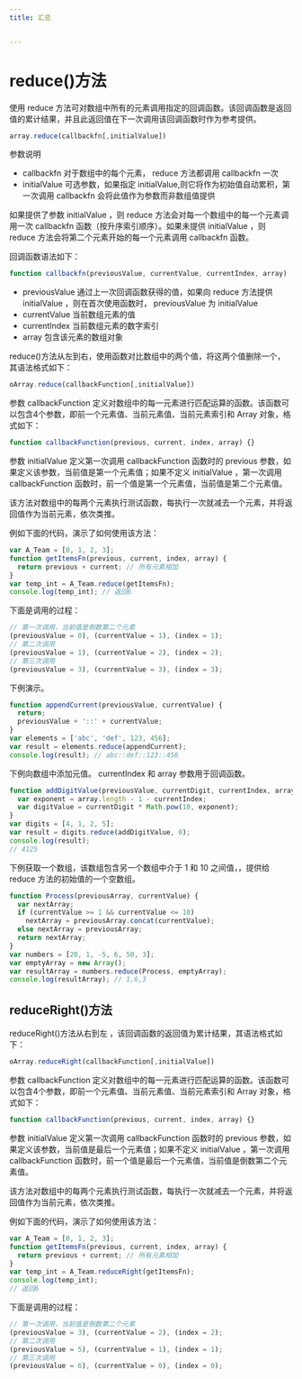 ```yaml
---
title: 汇总


---
```


# reduce()方法

使用 reduce 方法可对数组中所有的元素调用指定的回调函数。该回调函数是返回值的累计结果，并且此返回值在下一次调用该回调函数时作为参考提供。

```js
array.reduce(callbackfn[,initialValue])
```

参数说明

- callbackfn 对于数组中的每个元素， reduce 方法都调用 callbackfn 一次
- initialValue 可选参数，如果指定 initialValue,则它将作为初始值自动累积，第一次调用 callbackfn 会将此值作为参数而非数组值提供

如果提供了参数 initialValue ，则 reduce 方法会对每一个数组中的每一个元素调用一次 callbackfn 函数（按升序索引顺序）。如果未提供 initialValue
，则 reduce 方法会将第二个元素开始的每一个元素调用 callbackfn 函数。

回调函数语法如下：

```js
function callbackfn(previousValue, currentValue, currentIndex, array)
```

- previousValue 通过上一次回调函数获得的值，如果向 reduce 方法提供 initialValue ，则在首次使用函数时， previousValue 为 initialValue
- currentValue 当前数组元素的值
- currentIndex 当前数组元素的数字索引
- array 包含该元素的数组对象

reduce()方法从左到右，使用函数对比数组中的两个值，将这两个值删除一个，其语法格式如下：

```js
oArray.reduce(callbackFunction[,initialValue])
```

参数 callbackFunction 定义对数组中的每一元素进行匹配运算的函数。该函数可以包含4个参数，即前一个元素值、当前元素值、当前元素索引和 Array 对象，格式如下：

```js
function callbackFunction(previous, current, index, array) {}
```

参数 initialValue 定义第一次调用 callbackFunction 函数时的 previous 参数，如果定义该参数，当前值是第一个元素值；如果不定义 initialValue ，第一次调用 callbackFunction 函数时，前一个值是第一个元素值，当前值是第二个元素值。

该方法对数组中的每两个元素执行测试函数，每执行一次就减去一个元素，并将返回值作为当前元素，依次类推。

例如下面的代码，演示了如何使用该方法：

```js
var A_Team = [0, 1, 2, 3];
function getItemsFn(previous, current, index, array) {
  return previous + current; // 所有元素相加
}
var temp_int = A_Team.reduce(getItemsFn);
console.log(temp_int); // 返回6
```

下面是调用的过程：

```js
// 第一次调用，当前值是倒数第二个元素
(previousValue = 0), (currentValue = 1), (index = 1);
// 第二次调用
(previousValue = 1), (currentValue = 2), (index = 2);
// 第三次调用
(previousValue = 3), (currentValue = 3), (index = 3);
```

下例演示。

```js
function appendCurrent(previousValue, currentValue) {
  return;
  previousValue + '::' + currentValue;
}
var elements = ['abc', 'def', 123, 456];
var result = elements.reduce(appendCurrent);
console.log(result); // abc::def::123::456
```

下例向数组中添加元值。 currentIndex 和 array 参数用于回调函数。

```js
function addDigitValue(previousValue, currentDigit, currentIndex, array) {
  var exponent = array.length - 1 - currentIndex;
  var digitValue = currentDigit * Math.pow(10, exponent);
}
var digits = [4, 1, 2, 5];
var result = digits.reduce(addDigitValue, 0);
console.log(result);
// 4125
```

下例获取一个数组，该数组包含另一个数组中介于 1 和 10 之间值，，提供给 reduce 方法的初始值的一个空数组。

```js
function Process(previousArray, currentValue) {
  var nextArray;
  if (currentValue >= 1 && currentValue <= 10)
    nextArray = previousArray.concat(currentValue);
  else nextArray = previousArray;
  return nextArray;
}
var numbers = [20, 1, -5, 6, 50, 3];
var emptyArray = new Array();
var resultArray = numbers.reduce(Process, emptyArray);
console.log(resultArray); // 1,6,3
```

## reduceRight()方法

reduceRight()方法从右到左 ，该回调函数的返回值为累计结果，其语法格式如下：

```js
oArray.reduceRight(callbackFunction[,initialValue])
```

参数 callbackFunction 定义对数组中的每一元素进行匹配运算的函数。该函数可以包含4个参数，即前一个元素值、当前元素值、当前元素索引和 Array 对象，格式如下：

```js
function callbackFunction(previous, current, index, array) {}
```

参数 initialValue 定义第一次调用 callbackFunction 函数时的 previous 参数，如果定义该参数，当前值是最后一个元素值；如果不定义 initialValue ，第一次调用 callbackFunction 函数时，前一个值是最后一个元素值，当前值是倒数第二个元素值。

该方法对数组中的每两个元素执行测试函数，每执行一次就减去一个元素，并将返回值作为当前元素，依次类推。

例如下面的代码，演示了如何使用该方法：

```js
var A_Team = [0, 1, 2, 3];
function getItemsFn(previous, current, index, array) {
  return previous + current; // 所有元素相加
}
var temp_int = A_Team.reduceRight(getItemsFn);
console.log(temp_int);
// 返回6
```

下面是调用的过程：

```js
// 第一次调用，当前值是倒数第二个元素
(previousValue = 3), (currentValue = 2), (index = 2);
// 第二次调用
(previousValue = 5), (currentValue = 1), (index = 1);
// 第三次调用
(previousValue = 6), (currentValue = 0), (index = 0);
```

            